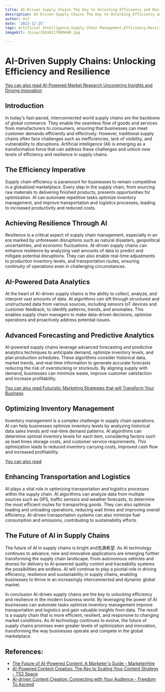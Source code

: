 ```yaml
---
title: AI-Driven Supply Chains The Key to Unlocking Efficiency and Resilience
description: AI-Driven Supply Chains The Key to Unlocking Efficiency and Resilience
author: Usf
date: '2023-12-25'
tags: Artificial Intelligence,Supply Chain Management,Efficiency,Resilience
imageUrl: /pixa/20240117080648.jpg

---
```

#  AI-Driven Supply Chains: Unlocking Efficiency and Resilience

[You can also read AI-Powered Market Research Uncovering Insights and Driving Innovation](AI-Powered%20Market%20Research%20Uncovering%20Insights%20and%20Driving%20Innovation)


## Introduction

In today's  fast-paced, interconnected world supply chains  are the backbone of global  commerce. They enable the seamless flow of goods and services from manufacturers  to  consumers,  ensuring that  businesses can meet customer demands efficiently and effectively. However, traditional supply chains often face challenges such as inefficiencies, lack of  visibility, and vulnerability to disruptions. Artificial  intelligence (AI) is emerging as a transformative force that can address  these challenges and unlock new levels of efficiency and resilience in supply  chains.

##  The Efficiency Imperative

Supply chain efficiency is paramount for businesses to remain competitive in a  globalized marketplace. Every step  in  the supply chain, from sourcing raw materials to delivering finished products, presents opportunities for optimization. AI can automate repetitive tasks optimize inventory management, and  improve transportation and logistics  processes, leading to increased productivity and reduced costs.

## Achieving Resilience  Through AI

Resilience is a critical aspect of supply chain management, especially in an era marked by unforeseen disruptions such as natural disasters, geopolitical uncertainties, and economic fluctuations. AI-driven supply chains can enhance resilience by analyzing vast amounts of data to predict and mitigate potential disruptions. They can also enable real-time adjustments to production  inventory levels, and  transportation routes, ensuring  continuity of operations even  in challenging circumstances.

## AI-Powered Data Analytics

At the heart of AI-driven supply chains is the ability  to collect, analyze, and interpret vast amounts of data. AI  algorithms can sift through structured and unstructured data from  various sources, including  sensors IoT devices and customer feedback, to identify patterns, trends, and anomalies. This  enables supply chain managers to make data-driven decisions, optimize operations and proactively address potential issues.

## Advanced Forecasting and Predictive Analytics

AI-powered supply chains leverage advanced forecasting  and predictive analytics techniques to anticipate demand, optimize inventory levels, and plan production schedules. These  algorithms consider historical data, market trends, and real-time information to generate accurate forecasts reducing the risk  of overstocking or stockouts. By aligning supply with demand, businesses can minimize waste, improve  customer satisfaction and increase profitability.

[You can also  read Futuristic Marketing Strategies that will Transform Your Business](Futuristic%20Marketing%20Strategies%20that%20will%20Transform%20Your%20Business)


## Optimizing Inventory Management

Inventory management is a complex challenge in  supply chain operations. AI can help businesses optimize inventory levels by analyzing historical data sales  trends and real-time demand patterns. AI algorithms  can determine optimal inventory levels for each  item, considering factors such as  lead times storage costs, and  customer service requirements. This optimization leads to reduced inventory carrying costs, improved cash flow and increased profitability.

[You can also read ]()


## Enhancing Transportation and Logistics

AI plays a  vital role in optimizing transportation and logistics processes within the supply chain. AI algorithms can analyze data from multiple sources such as GPS, traffic sensors and weather forecasts, to determine the most efficient routes for transporting goods. They can also  optimize loading and unloading operations, reducing wait times and improving overall  efficiency. AI-driven transportation systems  can also minimize  fuel consumption and emissions, contributing to sustainability efforts.

## The Future of AI in Supply Chains

The future of AI in supply  chains is bright  and充满希望. As AI technology continues to advance, new and innovative applications  are emerging further transforming  the supply chain  landscape. From autonomous vehicles and  drones for delivery  to AI-powered quality control and traceability systems the possibilities  are endless.  AI  will  continue to play a pivotal role in driving efficiency, resilience and sustainability in supply  chains, enabling businesses to thrive in an increasingly interconnected and  dynamic  global market.

In conclusion AI-driven supply chains are the key to unlocking  efficiency and resilience in the  modern business world. By leveraging the power of  AI businesses can automate tasks optimize inventory management improve transportation and logistics and gain valuable insights  from data. The result is a supply chain that is more efficient,  resilient,  and responsive to changing market conditions. As AI technology continues to evolve, the future of supply chains promises even greater levels of optimization and innovation, transforming the way businesses operate and compete in  the  global marketplace.

## References:
- [The Future of AI-Powered Content: A Marketer's Guide - MarketerHire](https://marketerhire.com/blog/automate-marketing-content-with-ai)
- [AI-Powered Content Creation: The Key to Scaling Your Content Strategy - TS2 Space](https://ts2.space/en/ai-powered-content-creation-the-key-to-scaling-your-content-strategy/)
- [AI-driven Content Creation: Connecting with Your Audience - Freedom To Ascend](https://www.freedomtoascend.com/marketing/marketing-trends/ai-machine-learning/ai-driven-content-creation/)
